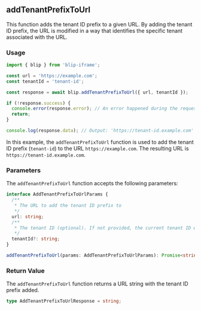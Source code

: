 

## addTenantPrefixToUrl

This function adds the tenant ID prefix to a given URL. By adding the tenant ID prefix,
the URL is modified in a way that identifies the specific tenant associated with the URL.

### Usage

```ts
import { blip } from 'blip-iframe';

const url = 'https://example.com';
const tenantId = 'tenant-id';

const response = await blip.addTenantPrefixToUrl({ url, tenantId });

if (!response.success) {
  console.error(response.error); // An error happened during the request
  return;
}

console.log(response.data); // Output: 'https://tenant-id.example.com'
```

In this example, the `addTenantPrefixToUrl` function is used to add the tenant ID prefix (`tenant-id`)
to the URL `https://example.com`. The resulting URL is `https://tenant-id.example.com`.

### Parameters

The `addTenantPrefixToUrl` function accepts the following parameters:

```ts
interface AddTenantPrefixToUrlParams {
  /**
   * The URL to add the tenant ID prefix to
   */
  url: string;
  /**
   * The tenant ID (optional). If not provided, the current tenant ID will be used.
   */
  tenantId?: string;
}

addTenantPrefixToUrl(params: AddTenantPrefixToUrlParams): Promise<string>;
```

### Return Value

The `addTenantPrefixToUrl` function returns a URL string with the tenant ID prefix added.

```ts
type AddTenantPrefixToUrlResponse = string;
```
